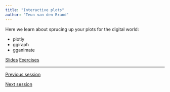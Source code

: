 ```yaml
---
title: "Interactive plots"
author: "Teun van den Brand"
---
```


Here we learn about sprucing up your plots for the digital world:

* plotly
* ggiraph
* gganimate

::: {.text-center .plain}
:::::: {.btn-group}
[Slides](../slides/6_interaction.qmd){.btn .btn-primary role="button"}
[Exercises](){.btn .btn-success .disabled role="button"}
::::::
:::

---

::: {.d-flex .justify-content-between}
[<i class="bi bi-caret-left"></i> Previous session](../sessions/5_composition.qmd){.btn .btn-sm .btn-outline-secondary role="button"}

[Next session <i class="bi bi-caret-right"></i>](../sessions/7_extensions.qmd){.btn .btn-sm .btn-outline-secondary role="button"}
:::
